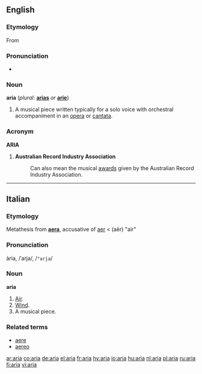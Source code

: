 ==English==

===Etymology===
From {{It.}}

===Pronunciation===
*{{IPA|/ˈɑː.ɹi.ɑ/}}

===Noun===
'''aria''' (''plural:'' '''[[arias]]''' ''or'' '''[[arie]]''')

# A musical piece written typically for a solo voice with orchestral accompaniment in an [[opera]] or [[cantata]].

===Acronym===
'''ARIA'''
#'''Australian Record Industry Association'''
#:Can also mean the musical [[award]]s given by the Australian Record Industry Association.

----

==Italian==

===Etymology===
Metathesis from {{L.}} '''[[aera]]''', accusative of [[aer]] < {{AGr.}} '''{{polytonic|[[ἀήρ]]}}''' (aēr) "air"

===Pronunciation===
ària, /ˈarja/, /<tt>"arja</tt>/

===Noun===
'''aria''' {{f}}

# [[air|Air]].
# [[wind|Wind]].
# A musical piece.

===Related terms===
*[[aere]]
*[[aereo]]


[[ar:aria]]
[[co:aria]]
[[de:aria]]
[[el:aria]]
[[fr:aria]]
[[hy:aria]]
[[io:aria]]
[[hu:aria]]
[[nl:aria]]
[[pl:aria]]
[[ru:aria]]
[[fi:aria]]
[[vi:aria]]